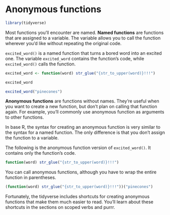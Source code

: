 
# Anonymous functions

```r
library(tidyverse)
```

Most functions you'll encounter are named. **Named functions** are functions that are assigned to a variable. The variable allows you to call the function wherever you'd like without repeating the original code.

`excited_word()` is a named function that turns a bored word into an excited one. The variable `excited_word` contains the function's code, while `excited_word()` calls the function.

```r
excited_word <- function(word) str_glue("{str_to_upper(word)}!!!")

excited_word

excited_word("pinecones")
```

**Anonymous functions** are functions without names. They're useful when you want to create a new function, but don't plan on calling that function again. For example, you'll commonly use anonymous function as arguments to other functions.

In base R, the syntax for creating an anonymous function is very similar to the syntax for a named function. The only difference is that you don't assign the function to a variable.

The following is the anonymous function version of `excited_word()`. It contains only the function's code.

```r
function(word) str_glue("{str_to_upper(word)}!!!")
```

You can call anonymous functions, although you have to wrap the entire function in parentheses. 

```r
(function(word) str_glue("{str_to_upper(word)}!!!"))("pinecones")
```

Fortunately, the tidyverse includes shortcuts for creating anonymous functions that make them much easier to read. You'll learn about these shortcuts in the sections on scoped verbs and purrr.
